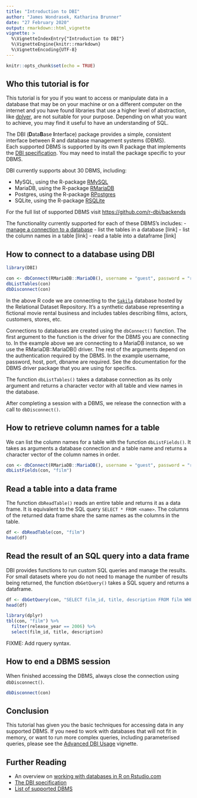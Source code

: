 ```yaml
---
title: "Introduction to DBI"
author: "James Wondrasek, Katharina Brunner"
date: "27 February 2020"
output: rmarkdown::html_vignette
vignette: >
  %\VignetteIndexEntry{"Introduction to DBI"}
  %\VignetteEngine{knitr::rmarkdown}
  %\VignetteEncoding{UTF-8}
---
```


```r
knitr::opts_chunk$set(echo = TRUE)
```

## Who this tutorial is for

This tutorial is for you if you want to access or manipulate data in a database that may be on your machine or on a different computer on the internet and you have found libraries that use a higher level of abstraction, like [dplyer](https://dplyr.tidyverse.org/), are not suitable for your purpose. 
Depending on what you want to achieve, you may find it useful to have an understanding of SQL.

The DBI (**D**ata**B**ase **I**nterface) package provides a simple, consistent interface between R and database management systems (DBMS).  
Each supported DBMS is supported by its own R package that implements the [DBI specification](https://cran.r-project.org/web/packages/DBI/vignettes/spec.html). 
You may need to install the package specific to your DBMS.

DBI currently supports about 30 DBMS, including:

* MySQL, using the R-package [RMySQL](https://github.com/r-dbi/RMySQL)
* MariaDB, using the R-package [RMariaDB](https://github.com/r-dbi/RMariaDB)
* Postgres, using the R-package [RPostgres](https://github.com/r-dbi/RPostgres)
* SQLite, using the R-package [RSQLite](https://github.com/r-dbi/RSQLite)

For the full list of supported DBMS visit [https://github.com/r-dbi/backends](https://github.com/r-dbi/backends)

The functionality currently supported for each of these DBMS's includes:
- [manage a connection to a database](#how-to-connect-to-a-database-using-dbi)
- list the tables in a database [link]
- list the column names in a table [link]
- read a table into a dataframe [link]

## How to connect to a database using DBI

```r
library(DBI)

con <- dbConnect(RMariaDB::MariaDB(), username = "guest", password = "relational", host = "relational.fit.cvut.cz", port = 3306, dbname = "sakila")
dbListTables(con)
dbDisconnect(con)
```

In the above R code we are connecting to the [`Sakila`](https://relational.fit.cvut.cz/dataset/Sakila) database hosted by the Relational Dataset Repository. 
It's a synthetic database representing a fictional movie rental business and includes tables describing films, actors, customers, stores, etc.

Connections to databases are created using the `dbConnect()` function. 
The first argument to the function is the driver for the DBMS you are connecting to. 
In the example above we are connecting to a MariaDB instance, so we use the RMariaDB::MariaDB() driver. 
The rest of the arguments depend on the authentication required by the DBMS. In the example username, password, host, port, dbname are required. 
See the documentation for the DBMS driver package that you are using for specifics.

The function `dbListTables()` takes a database connection as its only argument and returns a character vector with all table and view names in the database.

After completing a session with a DBMS, we release the connection with a call to `dbDisconnect()`.

## How to retrieve column names for a table

We can list the column names for a table with the function `dbListFields()`.
It takes as arguments a database connection and a table name and returns a character vector of the column names in order.


```r
con <- dbConnect(RMariaDB::MariaDB(), username = "guest", password = "relational", host = "relational.fit.cvut.cz", port = 3306, dbname = "sakila")
dbListFields(con, "film")
```

## Read a table into a data frame

The function `dbReadTable()` reads an entire table and returns it as a data frame. It is equivalent to the SQL query `SELECT * FROM <name>`.
The columns of the returned data frame share the same names as the columns in the table.

```r
df <- dbReadTable(con, "film")
head(df)
```

## Read the result of an SQL query into a data frame

DBI provides functions to run custom SQL queries and manage the results.
For small datasets where you do not need to manage the number of results being returned, the function `dbGetQuery()` takes a SQL squery and returns a dataframe.

```r
df <- dbGetQuery(con, "SELECT film_id, title, description FROM film WHERE release_year = 2006")
head(df)
```

```r
library(dplyr)
tbl(con, "film") %>% 
  filter(release_year == 2006) %>% 
  select(film_id, title, description)
```

FIXME: Add rquery syntax.

## How to end a DBMS session

When finished accessing the DBMS, always close the connection using `dbDisconnect()`.

```r

dbDisconnect(con)

```

## Conclusion

This tutorial has given you the basic techniques for accessing data in any supported DBMS. 
If you need to work with databases that will not fit in memory, or want to run more complex queries, including parameterised queries, please see the [Advanced DBI Usage](missinglink) vignette.


## Further Reading

* An overview on [working with databases in R on Rstudio.com](https://db.rstudio.com/)
* [The DBI specification](https://cran.r-project.org/web/packages/DBI/vignettes/spec.html)
* [List of supported DBMS](https://github.com/r-dbi/backends)
